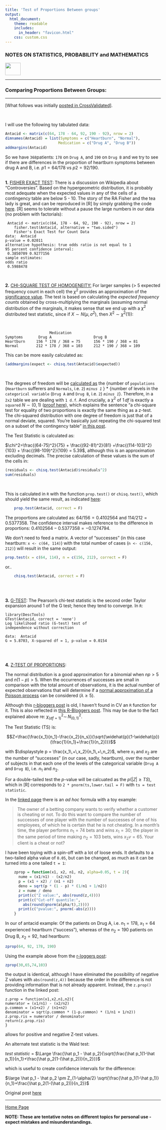 ```yaml
---
title: 'Test of Proportions Between groups'
output: 
  html_document:
    theme: readable
    includes:
      in_header: "favicon.html" 
    css: custom.css
---
```



### **NOTES ON STATISTICS, PROBABILITY and MATHEMATICS**

<a href="http://rinterested.github.io/statistics/index.html">
<img HEIGHT="40" WIDTH="50" src="logo.PNG"></a>

---

### Comparing Proportions Between Groups:

---

[What follows was initially [posted in CrossValidated](http://stats.stackexchange.com/a/167988/67822)].

<br>

I will use the following toy tabulated data:

```r
Antacid <- matrix(c(64, 178 - 64, 92, 190 - 92), nrow = 2)    
dimnames(Antacid) = list(Symptoms = c("Heartburn", "Normal"),
                        Medication = c("Drug A", "Drug B"))
addmargins(Antacid)
```



So we have `368`patients: `178` on `Drug A`, and `190` on `Drug B` and we try to see if there are differences in the proportion of heartburn symptoms between drug A and B, i.e. $p1 = 64/178$ vs $p2 = 92/190$.
<br><br>



**1.** [FISHER EXACT TEST][1]: There is a discussion on Wikipedia about "Controversies". Based on the hypergeometric distribution, it is probably most adequate when the expected values in any of the cells of a contingency table are below 5 - 10. The story of the RA Fisher and the tea lady is great, and can be reproduced in [R] by simply grabbing the code [here][2]. [R] seems to tolerate without a pause the large numbers in our data (no problem with factorials):

   

     Antacid <- matrix(c(64, 178 - 64, 92, 190 - 92), nrow = 2)
        fisher.test(Antacid, alternative = "two.sided")
    	Fisher's Exact Test for Count Data
    data:  Antacid
    p-value = 0.02011
    alternative hypothesis: true odds ratio is not equal to 1
    95 percent confidence interval:
     0.3850709 0.9277156
    sample estimates:
    odds ratio 
     0.5988478 


<br>


**2.** [CHI-SQUARE TEST OF HOMOGENEITY:][3] For larger samples (> 5 expected frequency count in each cell) the $\chi^2$ provides an approximation of the [significance value][1]. The test is based on calculating the *expected frequency counts* obtained by cross-multiplying the marginals (assuming normal distribution of the marginals, it makes sense that we end up with a $\chi^2$ distributed test statistic, since if $X\sim N(\mu,\sigma^2)$, then $X^2\sim \chi^2(1))$:

<br>

                        Medication
    Symptoms       Drug A                   Drug B               
    Heartburn     156 * 178 / 368 = 75      156 * 190 / 368 = 81 
    Normal        212 * 178 / 368 = 103     212 * 190 / 368 = 109


This can be more easily calculated as:

```r
(addmargins(expect <- chisq.test(Antacid)$expected))
```

<br>

The degrees of freedom will be [calculated as][4] the {number of `populations` (`Heartburn` sufferers and `Normals`, i.e. `2`) *`minus 1`* } * {number of levels in the `categorical variable` (`Drug A` and `Drug B`, i.e. `2`) *`minus 1`*}. Therefore, in a `2x2` table we are dealing with `1 d.f`. And crucially, a $\chi^2$ of $1\,df$ is exactly a `squared` $N \sim (0,1)$ ([proof here][5]), which explains the sentence "a chi-square test for equality of two proportions is exactly the same thing as a z-test. The chi-squared distribution with one degree of freedom is just that of a normal deviate, squared. You're basically just repeating the chi-squared test on a subset of the contingency table" [in this post][6]. 

The Test Statistic is calculated as:

$\chi^2=\frac{(64-75)^2}{75} + \frac{(92-81)^2}{81} +\frac{(114-103)^2}{103} + \frac{(98-109)^2}{109} = 5.39$, although this is an approximation excluding decimals. The precise calculation of these values is the sum of the cells in:

```r
(residuals <- chisq.test(Antacid)$residuals^2)
sum(residuals)
```

<br>

This is calculated in `R` with the function `prop.test()` or `chisq.test()`, which should yield the same result, as indicated [here][7]:

```r
    prop.test(Antacid, correct = F)
```

The proportions are calculated as: $64/156 = 0.4102564$ and $114/212 = 0.5377358$. The confidence interval makes reference to the difference in proportions: $0.4102564  - 0.5377358 = -0.1274794.$

We don't need to feed a matrix. A vector of "successes" (in this case heartburn: `x <- c(64, 114)`) with the total number of cases (`n <- c(156, 212)`) will result in the same output:

```r
prop.test(x = c(64, 114), n = c(156, 212), correct = F)
```

or..

```r
    chisq.test(Antacid, correct = F)
```
    

<br><br>


**3.** [G-TEST][9]: The Pearson's chi-test statistic is the second order Taylor expansion around 1 of the G test; hence they tend to converge. In `R`:

    
    library(DescTools) 
    GTest(Antacid, correct = 'none')
	Log likelihood ratio (G-test) test of
	independence without correction

    data:  Antacid
    G = 5.8703, X-squared df = 1, p-value = 0.0154
<br><br>


**4.** [Z-TEST OF PROPORTIONS][3]: 

The normal distribution is a good approximation for a binomial when $np>5$ and $n(1-p)>5$. When the occurrences of successes are small in comparison with the total amount of observations, it is the actual number of expected observations that will determine if a [normal approximation of a Poisson process][8] can be considered ($\lambda \geq 5$).

Although this [r-bloggers post][3] is old, I haven't found in CV an `R` function for it. This is also reflected in [this R-Bloggers post](https://www.r-bloggers.com/2009/07/comparison-of-two-proportions-parametric-z-test-and-non-parametric-chi-squared-methods/). This may be due to the fact explained above re: $\chi^2_{(df=1)}\sim \, N_{(0,1)}^2$.  

The Test Statistic (TS) is:

$$Z=\frac{\frac{x_1}{n_1}-\frac{x_2}{n_s}}{\sqrt{\widehat{p}(1-\widehat{p})(\frac{1}{n_1}+\frac{1}{n_2})}}$$ 

with $\displaystyle p = \frac{x_1\,+\,x_2}{n_1\,+\,n_2}$, where $x_1$ and $x_2$ are the number of "successes" (in our case, sadly, heartburn), over the number of subjects in that each one of the levels of the categorical variable (`Drug A` and `Drug B`), i.e. $n_1$ and $n_2$.

For a double-tailed test the $p$-value will be calcuated as the $p(|Z|\geq TS)$, which in [R] corresponds to `2 * pnorm(ts,lower.tail = F)` with `ts = test statistic`.

In the [linked page][3] there is an *ad hoc* formula with a toy example:

> The owner of a betting company wants to verify whether a customer is cheating or not. To do this want to compare the number of successes of one player with the number of successes of one of his employees, of which he is certain that he is not cheating. In a month’s time, the player performs $n_1 =74$ bets and wins $x_1 = 30;$ the player in the same period of time making $n_2 = 103$ bets, wins $x_2 v= 65.$ Your client is a cheat or not? 

I have been toying with a spin-off with a lot of loose ends. It defaults to a two-tailed alpha value of `0.05`, but can be changed, as much as it can be turned into a one tailed `t = 1`:

```r
    zprop = function(x1, x2, n1, n2, alpha=0.05, t = 2){
      nume = (x1/n1) - (x2/n2)
      p = (x1 + x2) / (n1 + n2)
      deno = sqrt(p * (1 - p) * (1/n1 + 1/n2))
      z = nume / deno
      print(c("Z value:", abs(round(z,4))))
      print(c("Cut-off quantile:", 
        abs(round(qnorm(alpha/t),2))))
      print(c("pvalue:", pnorm(-abs(z))))
    }
```

In our of antacid example: Of the patients on Drug A, i.e. $n_1= 178,$ $x_1=64$ experienced heartburn ("success"), whereas of the $n_2=190$ patients on Drug B, $x_2=92,$ had heartburn:

```r
zprop(64, 92, 178, 190)
```


Using the example above from the [r-loggers post](https://www.r-bloggers.com/2009/07/comparison-of-two-proportions-parametric-z-test-and-non-parametric-chi-squared-methods/):

```r
zprop(30,65,74,103) 
```

the output is identical, although I have eliminated the possibility of negative Z values with `abs(round(z,4))` because the order in the difference is not providing information that is not already apparent. Instead, the `z.prop()` function in the linked post: 

```
z.prop = function(x1,x2,n1,n2){
numerator = (x1/n1) - (x2/n2)
p.common = (x1+x2) / (n1+n2)
denominator = sqrt(p.common * (1-p.common) * (1/n1 + 1/n2))
z.prop.ris = numerator / denominator
return(z.prop.ris)
}
```

allows for positive and negative Z-test values.

An alternate test statistic is the Wald test:

*test statistic* = $\Large \frac{\hat p_1 - \hat p_2}{\sqrt{\frac{\hat p_1(1-\hat p_1)}{n_1}+\frac{\hat p_2(1-(\hat p_2))}{n_2}}}$

which is useful to create confidence intervals for the difference:

$\large \hat p_1 - \hat p_2 \pm Z_{1-\alpha/2} \sqrt{\frac{\hat p_1(1-\hat p_1)}{n_1}+\frac{\hat p_2(1-(\hat p_2))}{n_2}}$

Original post [here][10]


  [1]: https://en.wikipedia.org/wiki/Fisher%27s_exact_test
  [2]: https://stat.ethz.ch/R-manual/R-devel/library/stats/html/fisher.test.html
  [3]: http://www.r-bloggers.com/comparison-of-two-proportions-parametric-z-test-and-non-parametric-chi-squared-methods/
  [4]: http://stattrek.com/chi-square-test/homogeneity.aspx?Tutorial=AP
  [5]: http://math.stackexchange.com/q/1384338/152225
  [6]: http://stats.stackexchange.com/a/2443/67822
  [7]: http://stats.stackexchange.com/a/2424/67822
  [8]: http://stats.stackexchange.com/q/51494/67822
  [9]: https://en.wikipedia.org/wiki/G-test
  [10]: http://stats.stackexchange.com/a/167988/67822


---
<a href="http://rinterested.github.io/statistics/index.html">Home Page</a>

**NOTE: These are tentative notes on different topics for personal use - expect mistakes and misunderstandings.**
